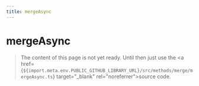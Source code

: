```yaml
---
title: mergeAsync
---
```


# mergeAsync

> The content of this page is not yet ready. Until then just use the <a href={`${import.meta.env.PUBLIC_GITHUB_LIBRARY_URL}/src/methods/merge/mergeAsync.ts`} target="\_blank" rel="noreferrer">source code</a>.
